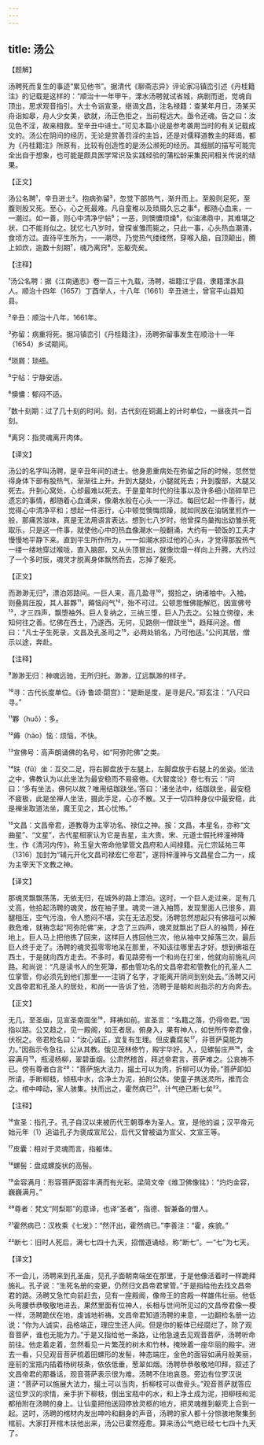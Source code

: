 ```yaml
---
---
---
```

title: 汤公
---




【题解】


汤聘死而复生的事迹“累见他书”。据清代《聊斋志异》评论家冯镇峦引述《丹桂籍注》的记载是这样的：“顺治十一年甲午，溧水汤聘就试省城，病剧而逝，觉魂自顶出，思求观音指引。大士令诣宣圣，继谒文昌，注名禄籍：查某年月日，汤某买舟诣如皋，舟人少女美，欲就，汤正色拒之，当前程远大。亟令还魂。告之曰：汝见色不淫，故来相救。至辛丑中进士。”可见本篇小说是参考袭用当时的有关记载成文的。汤公在阴间的经历，无论是赏善罚淫的主旨，还是对儒释道教主的拜谒，都为《丹桂籍注》所原有，比较有创造性的是汤公濒死的经历。其细腻的描写可能完全出自于想象，也可能是颇具医学常识及实践经验的蒲松龄采集民间相关传说的结果。


【正文】

汤公名聘¹，辛丑进士²。抱病弥留³，忽觉下部热气，渐升而上。至股则足死，至腹则股又死。至心，心之死最难。凡自童稚以及琐屑久忘之事⁴，都随心血来，一一潮过。如一善，则心中清净宁帖⁵；一恶，则懊憹烦燥⁶，似油沸鼎中，其难堪之状，口不能肖似之。犹忆七八岁时，曾探雀雏而毙之，只此一事，心头热血潮涌，食顷方过。直待平生所为，一一潮尽，乃觉热气缕缕然，穿喉入脑，自顶颠出，腾上如炊，逾数十刻期⁷，魂乃离窍⁸，忘躯壳矣。

【注释】


¹汤公名聘：据《江南通志》卷一百三十九载，汤聘，祖籍江宁县，隶籍溧水县人。顺治十四年（1657）丁酉举人，十八年（1661）辛丑进士，曾官平山县知县。

²辛丑：顺治十八年，1661年。

³弥留：病重将死。据冯镇峦引《丹桂籍注》，汤聘弥留事发生在顺治十一年（1654）乡试期间。

⁴琐屑：琐细。

⁵宁帖：宁静安适。

⁶懊憹：郁闷不适。

⁷数十刻期：过了几十刻的时间。刻，古代刻在铜漏上的计时单位，一昼夜共一百刻。

⁸离窍：指灵魂离开肉体。





【译文】


汤公的名字叫汤聘，是辛丑年间的进士。他身患重病处在弥留之际的时候，忽然觉得身体下部有股热气，渐渐往上升。升到大腿处，小腿就死去；升到腹部，大腿又死去。升到心窝处，心却最难以死去。于是童年时代的往事以及许多细小琐碎早已遗忘的事情，都随着心血涌来，像潮水般在心头一一浮过。每回忆起一件善行，就觉得心中清净平和；想起一件恶行，心中顿觉懊悔烦躁，就如同放在油锅里煎炸一般，那痛苦滋味，真是无法用语言表达。想到七八岁时，他曾探鸟巢掏出幼雏杀死取乐，只是这一件事，就使他心中的热血像潮水一般翻涌，大约有一顿饭的工夫才慢慢地平静下来。直到平生所作所为，一一如潮水掠过他的心头，才觉得那股热气一缕一缕地穿过喉咙，直入脑部，又从头顶冒出，就像炊烟一样向上升腾，大约过了一个多时辰，魂灵才脱离身体飘然而去，忘掉了躯壳。


【正文】

而渺渺无归⁹，漂泊郊路间。一巨人来，高几盈寻¹⁰，掇拾之，纳诸袖中。入袖，则叠肩压股，其人甚夥¹¹，薅恼闷气¹²，殆不可过。公顿思惟佛能解厄，因宣佛号¹³，才三四声，飘堕袖外。巨人复纳之，三纳三堕，巨人乃去之。公独立徬徨，未知何往之善。忆佛在西土，乃遂西。无何，见路侧一僧趺坐¹⁴，趋拜问途。僧曰：“凡士子生死录，文昌及孔圣司之¹⁵，必两处销名，乃可他适。”公问其居，僧示以途，奔赴。

【注释】


⁹渺渺无归：神魂远驰，无所归托。渺渺，辽远飘渺的样子。

¹⁰寻：古代长度单位。《诗·鲁颂·閟宫》：“是断是度，是寻是尺。”郑玄注：“八尺曰寻。”

¹¹夥（huǒ）：多。

¹²薅（hāo）恼：烦恼，不快。

¹³宣佛号：高声朗诵佛的名号，如“阿弥陀佛”之类。

¹⁴趺（fū）坐：互交二足，将右脚盘放于左腿上，左脚盘放于右腿上的坐姿。坐法之中，佛教认为以此坐法为最安稳而不易疲倦。《大智度论》卷七有云：“问曰：‘多有坐法，佛何以故？唯用结跏趺坐。’答曰：‘诸坐法中，结跏趺坐，最安稳不疲极，此是坐禅人坐法，摄此手足，心亦不散。又于一切四种身仪中最安稳，此是禅坐取道法坐，魔王见之，其心忧怖。”

¹⁵文昌：文昌帝君，道教尊为主宰功名、禄位之神。按：文昌，本星名，亦称“文曲星”、“文星”，古代星相家认为它是吉星，主大贵。宋、元道士假托梓潼神降生，作《清河内传》，称玉皇大帝命他掌管文昌府和人间禄籍。元仁宗延祐三年（1316）加封为“辅元开化文昌司禄宏仁帝君”，遂将梓潼神与文昌星合二为一，成为主宰天下文教之神。





【译文】


那魂灵飘飘荡荡，无依无归，在城外的路上漂泊。这时，一个巨人走过来，足有几丈高，他拾起汤聘的魂灵，放在袖子里。魂灵一进入袖筒，发现里面人已很多，肩腿相压，空气污浊，令人憋闷不堪，实在无法忍受。汤聘忽然想起只有佛祖可以解救危难，就祷念起“阿弥陀佛”来，才念了三四声，魂灵就飘出了巨人的袖筒，掉在地上。巨人马上把他拣了回来，这样巨人拣回他三次，他从袖中又掉落三次，最后巨人终于走了。汤聘的魂灵孤零零地呆在那里，不知该往哪里去才好。想到佛祖在西土，于是就向西方走去。不多时，看见路旁有一个和尚在打坐，他就向前施礼问路。和尚说：“凡是读书人的生死簿，都由管功名的文昌帝君和管教化的孔圣人二位掌管，你必须先到他们那里一一注销了名字，才能离开阴间到别处去。”汤聘又问文昌帝君和孔圣人的居处，和尚一一告诉了他，汤聘于是朝和尚指示的方向奔去。


【正文】

无几，至圣庙，见宣圣南面坐¹⁶，拜祷如前。宣圣言：“名籍之落，仍得帝君。”因指以路。公又趋之，见一殿阁，如王者居。俯身入，果有神人，如世所传帝君像，伏祝之。帝君检名曰：“汝心诚正，宜复有生理。但皮囊腐矣¹⁷，非菩萨莫能为力。”因指示令急往，公从其教。俄见茂林修竹，殿宇华好。入，见螺髻庄严¹⁸，金容满月¹⁹，瓶浸杨柳，翠碧垂烟。公肃然稽首，拜述帝君言，菩萨难之。公哀祷不已。傍有尊者白言²⁰：“菩萨施大法力，撮土可以为肉，折柳可以为骨。”菩萨即如所请，手断柳枝，倾瓶中水，合净土为泥，拍附公体。使童子携送灵所，推而合之。棺中呻动，家人骇集。扶而出之，霍然病已²¹。计气绝已断七矣²²。

【注释】


¹⁶宣圣：指孔子。孔子自汉以来被历代王朝尊奉为圣人。宣，是他的谥；汉平帝元始元年（1）追谥孔子为褒成宣尼公，后代又曾被谥为宣父、文宣王等。

¹⁷皮囊：相对于灵魂而言，指躯体。

¹⁸螺髻：盘成螺旋状的高髻。

¹⁹金容满月：形容菩萨面容丰满而有光彩。梁简文帝《维卫佛像铭》：“灼灼金容，巍巍满月。”

²⁰尊者：梵文“阿梨耶”的意译，也译“圣者”，指德、智兼备的僧人。

²¹霍然病已：汉枚乘《七发》：“然汗出，霍然病已。”李善注：“霍，疾貌。”

²²断七：旧时人死后，满七七四十九天，招僧道诵经，称“断七”。一“七”为七天。





【译文】


不一会儿，汤聘来到孔圣庙，见孔子面朝南端坐在那里，于是他像活着时一样跪拜施礼。孔子说：“生死名册的变更，仍然归文昌帝君掌管。”于是指给他去找文昌帝君的路。汤聘又急忙向前赶去，见有一座殿阁，像帝王的宫殿一样雄伟壮丽。他低头弯腰恭恭敬敬地进去，果然里面有位神人，长相与世间所见过的文昌帝君像一模一样，汤聘跪伏在地，虔诚地祈祷。文昌帝君知道汤聘的来意，一边翻检名册一边说：“你为人诚实，品格端正，理应生还人间。但是你的躯体已经腐烂了，除了观音菩萨，谁也无能为力。”于是又指给他一条路，让他急速去见观音菩萨，汤聘听命前往。他走着走着，忽然看见一片繁茂的树木和竹林，掩映着一座华丽的殿宇。进去一看，只见观音菩萨梳着田螺形的发髻，神态端庄，金色的面容如满月般美丽，座前的宝瓶内插着杨树枝条，依依低垂，葱翠如烟。汤聘恭恭敬敬地叩拜，叙述了文昌帝君的那番话，观音菩萨表示很为难。汤聘不住地哀恳。旁边有位罗汉说道：“菩萨可以施展大法力，撮土可以当肉，折柳枝可以做骨头。”观音菩萨就答应这位罗汉的求情，亲手折下柳枝，倒出宝瓶中的水，和上净土成为泥，把柳枝和泥都拍附在汤聘的身上。让仙童把他送回停放灵柩的地方，把灵魂推到躯壳上合到一起。这时，汤聘的棺材内发出呻吟和翻身的声音，汤聘的家人都十分惊骇地聚集到棺前。大家打开棺木扶他出来，汤公已霍然痊愈。算来汤公气绝已经七七四十九天了。